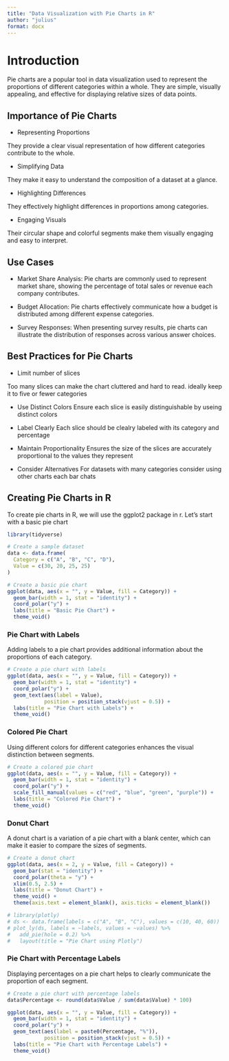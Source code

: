 ---
title: "Data Visualization with Pie Charts in R"
author: "julius"
format: docx
---

# Introduction

Pie charts are a popular tool in data visualization used to represent the proportions of different categories within a whole. They are simple, visually appealing, and effective for displaying relative sizes of data points.

## Importance of Pie Charts

* Representing Proportions

They provide a clear visual representation of how different categories contribute to the whole.

* Simplifying Data

They make it easy to understand the composition of a dataset at a glance.

* Highlighting Differences

They effectively highlight differences in proportions among categories.

* Engaging Visuals

Their circular shape and colorful segments make them visually engaging and easy to interpret.

## Use Cases

-   Market Share Analysis: Pie charts are commonly used to represent market share, showing the percentage of total sales or revenue each company contributes.

-   Budget Allocation: Pie charts effectively communicate how a budget is distributed among different expense categories.

-   Survey Responses: When presenting survey results, pie charts can illustrate the distribution of responses across various answer choices.

## Best Practices for Pie Charts

-   Limit number of slices

Too many slices can make the chart cluttered and hard to read. ideally keep it to five or fewer categories

-   Use Distinct Colors Ensure each slice is easily distinguishable by useing distinct colors

-   Label Clearly Each slice should be clealry labeled with its category and percentage

-   Maintain Proportionality Ensures the size of the slices are accurately proportional to the values they represent

-   Consider Alternatives For datasets with many categories consider using other charts each bar chats

## Creating Pie Charts in R

To create pie charts in R, we will use the ggplot2 package in r. Let's start with a basic pie chart


```{r,message=FALSE,warning=FALSE}
library(tidyverse)

# Create a sample dataset
data <- data.frame(
  Category = c("A", "B", "C", "D"),
  Value = c(30, 20, 25, 25)
)

# Create a basic pie chart
ggplot(data, aes(x = "", y = Value, fill = Category)) +
  geom_bar(width = 1, stat = "identity") +
  coord_polar("y") +
  labs(title = "Basic Pie Chart") +
  theme_void()

```

### Pie Chart with Labels

Adding labels to a pie chart provides additional information about the proportions of each category.

```{r}
# Create a pie chart with labels
ggplot(data, aes(x = "", y = Value, fill = Category)) +
  geom_bar(width = 1, stat = "identity") +
  coord_polar("y") +
  geom_text(aes(label = Value), 
            position = position_stack(vjust = 0.5)) +
  labs(title = "Pie Chart with Labels") +
  theme_void()

```

### Colored Pie Chart

Using different colors for different categories enhances the visual distinction between segments.

```{r}
# Create a colored pie chart
ggplot(data, aes(x = "", y = Value, fill = Category)) +
  geom_bar(width = 1, stat = "identity") +
  coord_polar("y") +
  scale_fill_manual(values = c("red", "blue", "green", "purple")) +
  labs(title = "Colored Pie Chart") +
  theme_void()

```

### Donut Chart

A donut chart is a variation of a pie chart with a blank center, which can make it easier to compare the sizes of segments.

```{r}
# Create a donut chart
ggplot(data, aes(x = 2, y = Value, fill = Category)) +
  geom_bar(stat = "identity") +
  coord_polar(theta = "y") +
  xlim(0.5, 2.5) +
  labs(title = "Donut Chart") +
  theme_void() +
  theme(axis.text = element_blank(), axis.ticks = element_blank())

```

```{r}
# library(plotly)
# ds <- data.frame(labels = c("A", "B", "C"), values = c(10, 40, 60))
# plot_ly(ds, labels = ~labels, values = ~values) %>%
#   add_pie(hole = 0.2) %>%
#   layout(title = "Pie Chart using Plotly")
```

### Pie Chart with Percentage Labels

Displaying percentages on a pie chart helps to clearly communicate the proportion of each segment.

```{r}
# Create a pie chart with percentage labels
data$Percentage <- round(data$Value / sum(data$Value) * 100)

ggplot(data, aes(x = "", y = Value, fill = Category)) +
  geom_bar(width = 1, stat = "identity") +
  coord_polar("y") +
  geom_text(aes(label = paste0(Percentage, "%")), 
            position = position_stack(vjust = 0.5)) +
  labs(title = "Pie Chart with Percentage Labels") +
  theme_void()

```
